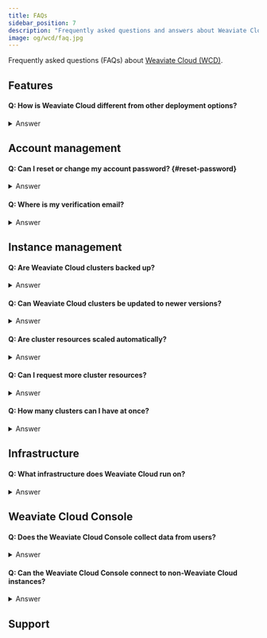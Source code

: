 ```yaml
---
title: FAQs
sidebar_position: 7
description: "Frequently asked questions and answers about Weaviate Cloud (WCD) features, pricing, and troubleshooting."
image: og/wcd/faq.jpg
---
```


Frequently asked questions (FAQs) about [Weaviate Cloud (WCD)](https://weaviate.io/go/console?utm_source=docs&utm_content=cloud).

## Features

#### Q: How is Weaviate Cloud different from other deployment options?

<details>
<summary> Answer </summary>

Using Weaviate Cloud gives you access to a 14-day free sandbox for testing. You also get access to advanced features like [Weaviate Embeddings](docs/cloud/embeddings/index.md) and [Weaviate Agents](docs/agents/index.md), which are not available in all deployment methods.

</details>

## Account management

#### Q: Can I reset or change my account password? {#reset-password}

<details>
<summary> Answer </summary>

Yes. Go to the [Weaviate Cloud login page](https://weaviate.io/go/console?utm_source=docs&utm_content=cloud) and click the "Log in" button. Then, click **"Forgot Password"** and enter your email. You’ll receive a reset email at that address.

</details>

#### Q: Where is my verification email?

<details>
<summary> Answer </summary>

If you don’t see the verification email in your inbox, check your spam folder. Still nothing? You can trigger another email by [resetting your password](./faq.mdx#reset-password).

</details>

## Instance management

#### Q: Are Weaviate Cloud clusters backed up?

<details>
<summary> Answer </summary>

Yes. Weaviate Cloud performs daily automated backups. It also backs up your data before applying a version update to your cluster.

</details>

#### Q: Can Weaviate Cloud clusters be updated to newer versions?

<details>
<summary> Answer </summary>

Yes. In the Cloud Console, go to your cluster and click **"Details."** If a newer version is available, you’ll see an **"Update!"** button. Only update during a safe maintenance window.

</details>

#### Q: Are cluster resources scaled automatically?

<details>
<summary> Answer </summary>

Not currently. Weaviate Cloud monitors your cluster and flags when resizing may be required, but automatic scaling is not enabled by default.

</details>

#### Q: Can I request more cluster resources?

<details>
<summary> Answer </summary>

Possibly. Contact [support@weaviate.io](mailto:support@weaviate.io) to discuss custom provisioning or increased resource needs for your cluster.

</details>

#### Q: How many clusters can I have at once?

<details>
<summary> Answer </summary>

By default, each organization can have up to **six (6)** serverless clusters and **two (2)** sandbox clusters. If you need more, [contact support](mailto:support@weaviate.io).

</details>

## Infrastructure

#### Q: What infrastructure does Weaviate Cloud run on?

<details>
<summary> Answer </summary>

Weaviate Cloud currently runs on **Google Cloud Platform (GCP)**. Support for **AWS** and **Azure** is on the roadmap.

</details>

## Weaviate Cloud Console

#### Q: Does the Weaviate Cloud Console collect data from users?

<details>
<summary> Answer </summary>

The console does **not** collect data from your Weaviate instance. It does collect **operational metrics** to help manage and maintain the infrastructure.

</details>

#### Q: Can the Weaviate Cloud Console connect to non-Weaviate Cloud instances?

<details>
<summary> Answer </summary>

Yes. The GraphQL query tool in the Weaviate Cloud Console can connect to **external Weaviate instances** as long as they are publicly accessible.

</details>

## Support


<SupportAndTrouble />
